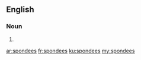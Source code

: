==English==

===Noun===
{{head|en}}

# {{plural of|spondee}}

[[ar:spondees]]
[[fr:spondees]]
[[ku:spondees]]
[[my:spondees]]